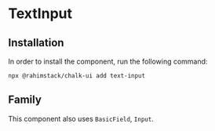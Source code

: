 
<Meta of={Stories} name="Info"/>

# TextInput

## Installation

In order to install the component, run the following command:

```shell
npx @rahimstack/chalk-ui add text-input
```

## Family

This component also uses `BasicField`, `Input`.
